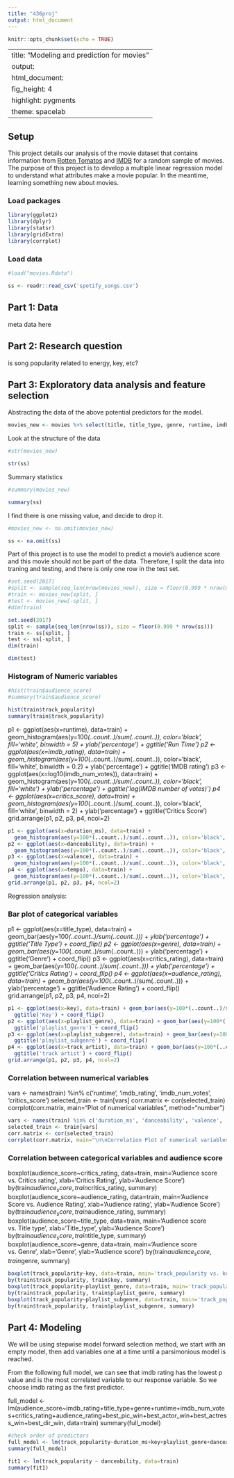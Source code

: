 ```yaml
---
title: "436proj"
output: html_document
---
```


```r
knitr::opts_chunk$set(echo = TRUE)
```



---
title: "Modeling and prediction for movies"
output: 
  html_document: 
    fig_height: 4
    highlight: pygments
    theme: spacelab
---

## Setup

This project details our analysis of the movie dataset that contains information from [Rotten Tomatos](https://www.rottentomatoes.com/) and [IMDB](http://www.imdb.com/) for a random sample of movies. The purpose of this project is to develop a multiple linear regression model to understand what attributes make a movie popular. In the meantime, learning something new about movies. 

### Load packages

```r
library(ggplot2)
library(dplyr)
library(statsr)
library(gridExtra)
library(corrplot)
```

### Load data

```r
#load("movies.Rdata")

ss <- readr::read_csv('spotify_songs.csv')
```

## Part 1: Data

meta data here

## Part 2: Research question

is song popularity related to energy, key, etc?

## Part 3: Exploratory data analysis and feature selection

Abstracting the data of the above potential predictors for the model.

```r
movies_new <- movies %>% select(title, title_type, genre, runtime, imdb_rating, imdb_num_votes, critics_rating, critics_score, audience_rating, audience_score, best_pic_win, best_actor_win, best_actress_win, best_dir_win)


```

Look at the structure of the data

```r
#str(movies_new)

str(ss)
```

Summary statistics

```r
#summary(movies_new)

summary(ss)
```

I find there is one missing value, and decide to drop it. 

```r
#movies_new <- na.omit(movies_new)

ss <- na.omit(ss)
```

Part of this project is to use the model to predict a movie's audience score and this movie should not be part of the data. Therefore, I split the data into traning and testing, and there is only one row in the test set.

```r
#set.seed(2017)
#split <- sample(seq_len(nrow(movies_new)), size = floor(0.999 * nrow(movies_new)))
#train <- movies_new[split, ]
#test <- movies_new[-split, ]
#dim(train)

set.seed(2017)
split <- sample(seq_len(nrow(ss)), size = floor(0.999 * nrow(ss)))
train <- ss[split, ]
test <- ss[-split, ]
dim(train)
```

```r
dim(test)
```

### Histogram of Numeric variables

```r
#hist(train$audience_score)
#summary(train$audience_score)

hist(train$track_popularity)
summary(train$track_popularity)
```





p1 <- ggplot(aes(x=runtime), data=train) + 
  geom_histogram(aes(y=100*(..count..)/sum(..count..)), color='black', fill='white', binwidth = 5) + ylab('percentage') + ggtitle('Run Time')
p2 <- ggplot(aes(x=imdb_rating), data=train) +
  geom_histogram(aes(y=100*(..count..)/sum(..count..)), color='black', fill='white', binwidth = 0.2) + ylab('percentage') + ggtitle('IMDB rating')
p3 <- ggplot(aes(x=log10(imdb_num_votes)), data=train) +
  geom_histogram(aes(y=100*(..count..)/sum(..count..)), color='black', fill='white') + ylab('percentage') + ggtitle('log(IMDB number of votes)')
p4 <- ggplot(aes(x=critics_score), data=train) +
  geom_histogram(aes(y=100*(..count..)/sum(..count..)), color='black', fill='white', binwidth = 2) + ylab('percentage') + ggtitle('Critics Score')
grid.arrange(p1, p2, p3, p4, ncol=2)

```r


p1 <- ggplot(aes(x=duration_ms), data=train) + 
  geom_histogram(aes(y=100*(..count..)/sum(..count..)), color='black', fill='white', binwidth = 5) + ylab('percentage') + ggtitle('duration_ms')
p2 <- ggplot(aes(x=danceability), data=train) +
  geom_histogram(aes(y=100*(..count..)/sum(..count..)), color='black', fill='white', binwidth = 0.2) + ylab('percentage') + ggtitle('danceability')
p3 <- ggplot(aes(x=valence), data=train) +
  geom_histogram(aes(y=100*(..count..)/sum(..count..)), color='black', fill='white') + ylab('percentage') + ggtitle('valence')
p4 <- ggplot(aes(x=tempo), data=train) +
  geom_histogram(aes(y=100*(..count..)/sum(..count..)), color='black', fill='white', binwidth = 2) + ylab('percentage') + ggtitle('tempo')
grid.arrange(p1, p2, p3, p4, ncol=2)


```

Regression analysis: 

### Bar plot of categorical variables
p1 <- ggplot(aes(x=title_type), data=train) + geom_bar(aes(y=100*(..count..)/sum(..count..))) + ylab('percentage') +
  ggtitle('Title Type') + coord_flip()
p2 <- ggplot(aes(x=genre), data=train) + geom_bar(aes(y=100*(..count..)/sum(..count..))) + ylab('percentage') +
  ggtitle('Genre') + coord_flip()
p3 <- ggplot(aes(x=critics_rating), data=train) + geom_bar(aes(y=100*(..count..)/sum(..count..))) + ylab('percentage') +
  ggtitle('Critics Rating') + coord_flip()
p4 <- ggplot(aes(x=audience_rating), data=train) + geom_bar(aes(y=100*(..count..)/sum(..count..))) + ylab('percentage') +
  ggtitle('Audience Rating') + coord_flip()
grid.arrange(p1, p2, p3, p4, ncol=2)

```r

p1 <- ggplot(aes(x=key), data=train) + geom_bar(aes(y=100*(..count..)/sum(..count..))) + ylab('percentage') +
  ggtitle('Key') + coord_flip()
p2 <- ggplot(aes(x=playlist_genre), data=train) + geom_bar(aes(y=100*(..count..)/sum(..count..))) + ylab('percentage') +
  ggtitle('playlist_genre') + coord_flip()
p3 <- ggplot(aes(x=playlist_subgenre), data=train) + geom_bar(aes(y=100*(..count..)/sum(..count..))) + ylab('percentage') +
  ggtitle('playlist_subgenre') + coord_flip()
p4 <- ggplot(aes(x=track_artist), data=train) + geom_bar(aes(y=100*(..count..)/sum(..count..))) + ylab('percentage') +
  ggtitle('track artist') + coord_flip()
grid.arrange(p1, p2, p3, p4, ncol=2)
```



### Correlation between numerical variables
vars <- names(train) %in% c('runtime', 'imdb_rating', 'imdb_num_votes', 'critics_score')
selected_train <- train[vars]
corr.matrix <- cor(selected_train)
corrplot(corr.matrix, main="\n\nCorrelation Plot of numerical variables", method="number")

```r

vars <- names(train) %in% c('duration_ms', 'danceability', 'valence', 'tempo')
selected_train <- train[vars]
corr.matrix <- cor(selected_train)
corrplot(corr.matrix, main="\n\nCorrelation Plot of numerical variables", method="number")


```



### Correlation between categorical variables and audience score
boxplot(audience_score~critics_rating, data=train, main='Audience score vs. Critics rating', xlab='Critics Rating', ylab='Audience Score')
by(train$audience_score, train$critics_rating, summary)
boxplot(audience_score~audience_rating, data=train, main='Audience Score vs. Audience Rating', xlab='Audience rating', ylab='Audience Score')
by(train$audience_score, train$audience_rating, summary)
boxplot(audience_score~title_type, data=train, main='Audience score vs. Title type', xlab='Title_type', ylab='Audience Score')
by(train$audience_score, train$title_type, summary)
boxplot(audience_score~genre, data=train, main='Audience score vs. Genre', xlab='Genre', ylab='Audience score')
by(train$audience_score, train$genre, summary)

```r


boxplot(track_popularity~key, data=train, main='track_popularity vs. key', xlab='key', ylab='track_popularity')
by(train$track_popularity, train$key, summary)
boxplot(track_popularity~playlist_genre, data=train, main='track_popularity vs. genre', xlab='genre', ylab='track_popularity')
by(train$track_popularity, train$playlist_genre, summary)
boxplot(track_popularity~playlist_subgenre, data=train, main='track_popularity vs. subgenre', xlab='subgenre', ylab='track_popularity')
by(train$track_popularity, train$playlist_subgenre, summary)

```



## Part 4: Modeling

We will be using stepwise model forward selection method, we start with an empty model, then add variables one at a time until a parsimonious model is reached. 

From the following full model, we can see that imdb rating has the lowest p value and is the most correlated variable to our response variable. So we choose imdb rating as the first predictor.

full_model <- lm(audience_score~imdb_rating+title_type+genre+runtime+imdb_num_votes+critics_rating+audience_rating+best_pic_win+best_actor_win+best_actress_win+best_dir_win, data=train)
summary(full_model)

```r

#check order of predictors 
full_model <- lm(track_popularity~duration_ms+key+playlist_genre+danceability+valence+energy+playlist_subgenre, data=train)
summary(full_model)
```


```r
fit1 <- lm(track_popularity ~ danceability, data=train)
summary(fit1)
```
